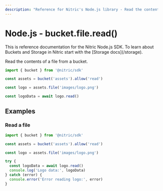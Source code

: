 ```yaml
---
description: "Reference for Nitric's Node.js library - Read the contents of a file from a bucket."
---
```


# Node.js - bucket.file.read()

<Note>
  This is reference documentation for the Nitric Node.js SDK. To learn about
  Buckets and Storage in Nitric start with the [Storage docs](/storage).
</Note>

Read the contents of a file from a bucket.

```javascript
import { bucket } from '@nitric/sdk'

const assets = bucket('assets').allow('read')

const logo = assets.file('images/logo.png')

const logoData = await logo.read()
```

## Examples

### Read a file

```javascript
import { bucket } from '@nitric/sdk'

const assets = bucket('assets').allow('read')

const logo = assets.file('images/logo.png')

try {
  const logoData = await logo.read()
  console.log('Logo data:', logoData)
} catch (error) {
  console.error('Error reading logo:', error)
}
```
